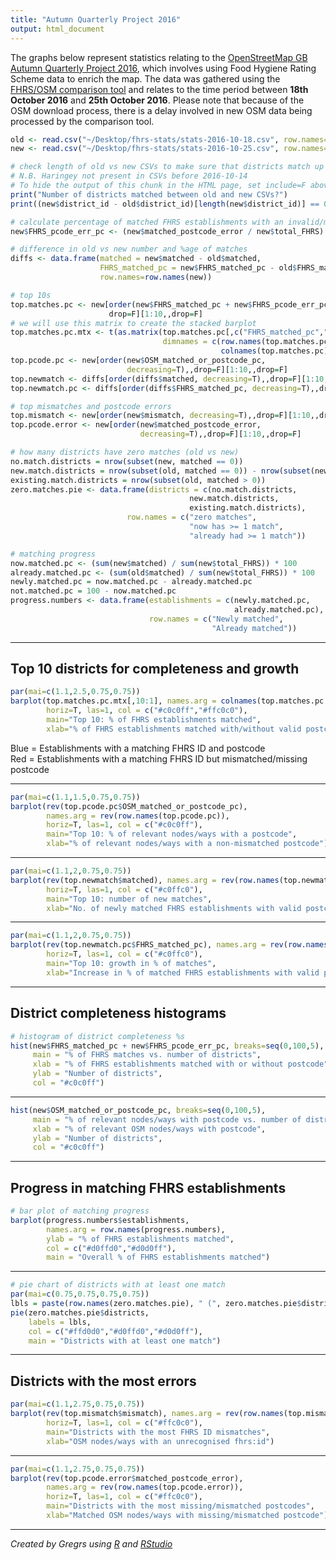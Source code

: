 ```yaml
---
title: "Autumn Quarterly Project 2016"
output: html_document
---
```


The graphs below represent statistics relating to the [OpenStreetMap GB Autumn Quarterly Project 2016](https://wiki.openstreetmap.org/wiki/UK_2016_Q4_Project:_Food_Hygiene_Ratings), which involves using Food Hygiene Rating Scheme data to enrich the map. The data was gathered using the [FHRS/OSM comparison tool](http://gregrs.dev.openstreetmap.org/fhrs/) and relates to the time period between **18th October 2016** and **25th October 2016**. Please note that because of the OSM download process, there is a delay involved in new OSM data being processed by the comparison tool.

```r
old <- read.csv("~/Desktop/fhrs-stats/stats-2016-10-18.csv", row.names=2)
new <- read.csv("~/Desktop/fhrs-stats/stats-2016-10-25.csv", row.names=2)

# check length of old vs new CSVs to make sure that districts match up
# N.B. Haringey not present in CSVs before 2016-10-14
# To hide the output of this chunk in the HTML page, set include=F above
print("Number of districts matched between old and new CSVs?")
print((new$district_id - old$district_id)[length(new$district_id)] == 0)

# calculate percentage of matched FHRS establishments with an invalid/missing postcode
new$FHRS_pcode_err_pc <- (new$matched_postcode_error / new$total_FHRS) * 100
```

```r
# difference in old vs new number and %age of matches
diffs <- data.frame(matched = new$matched - old$matched,
                    FHRS_matched_pc = new$FHRS_matched_pc - old$FHRS_matched_pc,
                    row.names=row.names(new))

# top 10s
top.matches.pc <- new[order(new$FHRS_matched_pc + new$FHRS_pcode_err_pc, decreasing=T),,
                      drop=F][1:10,,drop=F]
# we will use this matrix to create the stacked barplot
top.matches.pc.mtx <- t(as.matrix(top.matches.pc[,c("FHRS_matched_pc","FHRS_pcode_err_pc")],
                                  dimnames = c(row.names(top.matches.pc),
                                               colnames(top.matches.pc))))
top.pcode.pc <- new[order(new$OSM_matched_or_postcode_pc,
                          decreasing=T),,drop=F][1:10,,drop=F]
top.newmatch <- diffs[order(diffs$matched, decreasing=T),,drop=F][1:10,,drop=F]
top.newmatch.pc <- diffs[order(diffs$FHRS_matched_pc, decreasing=T),,drop=F][1:10,,drop=F]

# top mismatches and postcode errors
top.mismatch <- new[order(new$mismatch, decreasing=T),,drop=F][1:10,,drop=F]
top.pcode.error <- new[order(new$matched_postcode_error,
                             decreasing=T),,drop=F][1:10,,drop=F]
```

```r
# how many districts have zero matches (old vs new)
no.match.districts = nrow(subset(new, matched == 0))
new.match.districts = nrow(subset(old, matched == 0)) - nrow(subset(new, matched == 0))
existing.match.districts = nrow(subset(old, matched > 0))
zero.matches.pie <- data.frame(districts = c(no.match.districts,
                                        new.match.districts,
                                        existing.match.districts),
                          row.names = c("zero matches",
                                        "now has >= 1 match",
                                        "already had >= 1 match"))
```

```r
# matching progress
now.matched.pc <- (sum(new$matched) / sum(new$total_FHRS)) * 100
already.matched.pc <- (sum(old$matched) / sum(new$total_FHRS)) * 100
newly.matched.pc = now.matched.pc - already.matched.pc
not.matched.pc = 100 - now.matched.pc
progress.numbers <- data.frame(establishments = c(newly.matched.pc,
                                                  already.matched.pc),
                               row.names = c("Newly matched",
                                             "Already matched"))
```

<hr>

## Top 10 districts for completeness and growth

```r
par(mai=c(1.1,2.5,0.75,0.75))
barplot(top.matches.pc.mtx[,10:1], names.arg = colnames(top.matches.pc.mtx)[10:1],
        horiz=T, las=1, col = c("#c0c0ff","#ffc0c0"),
        main="Top 10: % of FHRS establishments matched",
        xlab="% of FHRS establishments matched with/without valid postcode")
```

Blue = Establishments with a matching FHRS ID and postcode<br>
Red = Establishments with a matching FHRS ID but mismatched/missing postcode

<hr>

```r
par(mai=c(1.1,1.5,0.75,0.75))
barplot(rev(top.pcode.pc$OSM_matched_or_postcode_pc),
        names.arg = rev(row.names(top.pcode.pc)),
        horiz=T, las=1, col = c("#c0c0ff"),
        main="Top 10: % of relevant nodes/ways with a postcode",
        xlab="% of relevant nodes/ways with a non-mismatched postcode")
```

<hr>

```r
par(mai=c(1.1,2,0.75,0.75))
barplot(rev(top.newmatch$matched), names.arg = rev(row.names(top.newmatch)),
        horiz=T, las=1, col = c("#c0ffc0"),
        main="Top 10: number of new matches",
        xlab="No. of newly matched FHRS establishments with valid postcodes")
```

<hr>

```r
par(mai=c(1.1,2,0.75,0.75))
barplot(rev(top.newmatch.pc$FHRS_matched_pc), names.arg = rev(row.names(top.newmatch.pc)),
        horiz=T, las=1, col = c("#c0ffc0"),
        main="Top 10: growth in % of matches",
        xlab="Increase in % of matched FHRS establishments with valid postcodes")
```

<hr>

## District completeness histograms

```r
# histogram of district completeness %s
hist(new$FHRS_matched_pc + new$FHRS_pcode_err_pc, breaks=seq(0,100,5),
     main = "% of FHRS matches vs. number of districts",
     xlab = "% of FHRS establishments matched with or without postcode",
     ylab = "Number of districts",
     col = "#c0c0ff")
```

<hr>

```r
hist(new$OSM_matched_or_postcode_pc, breaks=seq(0,100,5),
     main = "% of relevant nodes/ways with postcode vs. number of districts",
     xlab = "% of relevant OSM nodes/ways with postcode",
     ylab = "Number of districts",
     col = "#c0c0ff")
```

<hr>

## Progress in matching FHRS establishments

```r
# bar plot of matching progress
barplot(progress.numbers$establishments,
        names.arg = row.names(progress.numbers),
        ylab = "% of FHRS establishments matched",
        col = c("#d0ffd0","#d0d0ff"),
        main = "Overall % of FHRS establishments matched")
```

<hr>

```r
# pie chart of districts with at least one match
par(mai=c(0.75,0.75,0.75,0.75))
lbls = paste(row.names(zero.matches.pie), " (", zero.matches.pie$districts, ")", sep="")
pie(zero.matches.pie$districts,
    labels = lbls,
    col = c("#ffd0d0","#d0ffd0","#d0d0ff"),
    main = "Districts with at least one match")
```

<hr>

## Districts with the most errors

```r
par(mai=c(1.1,2.75,0.75,0.75))
barplot(rev(top.mismatch$mismatch), names.arg = rev(row.names(top.mismatch)),
        horiz=T, las=1, col = c("#ffc0c0"),
        main="Districts with the most FHRS ID mismatches",
        xlab="OSM nodes/ways with an unrecognised fhrs:id")
```

<hr>

```r
par(mai=c(1.1,2.75,0.75,0.75))
barplot(rev(top.pcode.error$matched_postcode_error),
        names.arg = rev(row.names(top.pcode.error)),
        horiz=T, las=1, col = c("#ffc0c0"),
        main="Districts with the most missing/mismatched postcodes",
        xlab="Matched OSM nodes/ways with missing/mismatched postcode")
```

<hr>

*Created by Gregrs using [R](https://www.r-project.org) and [RStudio](https://www.rstudio.com)*